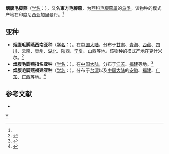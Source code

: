 {{Speciesbox
| genus = Delichon
| species = dasypus
| status = LC
| status_system = IUCN3.1
| status_ref = <ref>{{IUCN|id=22712491 |title=''Delichon dasypus'' |assessors=[[BirdLife_International|BirdLife International]] |version=2013.2 |year=2012 |accessdate=26 November 2013}}</ref>
| image = Delichon dasypus -Taiwan-8-4c.jpg
| authority = (Bonaparte)<ref name='id2554'>{{cite web| url =http://www.bioinfo.cn/db05/BjdwSpecies.php?action=view&id=2554| title =烟腹毛脚燕| work =《中国动物物种编目数据库》| publisher =中国科学院微生物研究所| author =中国科学院动物研究所| accessdate =2009-04-04| deadurl =yes| archiveurl =https://web.archive.org/web/20160305022939/http://www.bioinfo.cn/db05/BjdwSpecies.php?action=view&id=2554| archivedate =2016-03-05}}</ref>
}}

'''烟腹毛脚燕'''（[[学名|学名]]：{{lang|la|''Delichon dasypus''}}），又名'''東方毛腳燕'''，为[[燕科|燕科]][[毛脚燕属|毛脚燕属]]的[[鸟类|鸟类]]。该物种的模式产地在印度尼西亚加里曼丹。<ref name='id2554'/>

==亚种==
*'''烟腹毛脚燕西南亚种'''（[[学名|学名]]：{{lang|la|''Delichon dasypus cashmeriensis''}}）。在[[中国大陆|中国大陆]]，分布于[[甘肃|甘肃]]、[[青海|青海]]、[[西藏|西藏]]、[[四川|四川]]、[[云南|云南]]、[[贵州|贵州]]、[[湖北|湖北]]、[[陕西|陕西]]、[[宁夏|宁夏]]、[[山西|山西]]等地。该物种的模式产地在克什米尔。<ref name='id2555'>{{cite web| url =http://www.bioinfo.cn/db05/BjdwSpecies.php?action=view&id=2555| title =烟腹毛脚燕西南亚种| work =《中国动物物种编目数据库》| publisher =中国科学院微生物研究所| author =中国科学院动物研究所| accessdate =2009-04-04| deadurl =yes| archiveurl =https://web.archive.org/web/20160305065443/http://www.bioinfo.cn/db05/BjdwSpecies.php?action=view&id=2555| archivedate =2016-03-05}}</ref>
*'''烟腹毛脚燕指名亚种'''（[[学名|学名]]：{{lang|la|''Delichon dasypus dasypus''}}）。在[[中国大陆|中国大陆]]，分布于[[江苏|江苏]]、[[福建|福建]]等地。<ref name='id2556'>{{cite web| url =http://www.bioinfo.cn/db05/BjdwSpecies.php?action=view&id=2556| title =烟腹毛脚燕指名亚种| work =《中国动物物种编目数据库》| publisher =中国科学院微生物研究所| author =中国科学院动物研究所| accessdate =2009-04-04| deadurl =yes| archiveurl =https://web.archive.org/web/20160305032356/http://www.bioinfo.cn/db05/BjdwSpecies.php?action=view&id=2556| archivedate =2016-03-05}}</ref>
*'''烟腹毛脚燕福建亚种'''（[[学名|学名]]：{{lang|la|''Delichon dasypus nigrimentalis''}}）。分布于[[台湾|台湾]]以及[[中国大陆|中国大陆]]的[[安徽|安徽]]、[[福建|福建]]、[[广东|广东]]、[[广西|广西]]等地。<ref name='id2557'>{{cite web| url =http://www.bioinfo.cn/db05/BjdwSpecies.php?action=view&id=2557| title =烟腹毛脚燕福建亚种| work =《中国动物物种编目数据库》| publisher =中国科学院微生物研究所| author =中国科学院动物研究所| accessdate =2009-04-04| deadurl =yes| archiveurl =https://web.archive.org/web/20160305065704/http://www.bioinfo.cn/db05/BjdwSpecies.php?action=view&id=2557| archivedate =2016-03-05}}</ref>

== 参考文献 ==
{{reflist}}
* {{TaiBNET| zh=東方毛腳燕 | id=380361 | binomial=Delichon dasypus | authority=Bonaparte, 1850 | var= | accessdate=2013-01-24}}
{{Taxonbar|from=Q728235}}

[[Category:毛脚燕属|Y]]